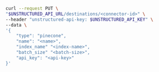 ```bash REST (Change)
curl --request PUT \
"$UNSTRUCTURED_API_URL/destinations/<connector-id>" \
--header "unstructured-api-key: $UNSTRUCTURED_API_KEY" \
--data \
'{
    "type": "pinecone",
    "name": "<name>",
    "index_name" "<index-name>", 
    "batch_size" "<batch-size>",
    "api_key": "<api-key>" 
}'
```